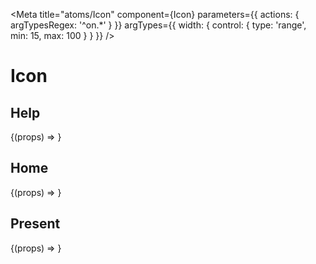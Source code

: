 

<Meta
  title="atoms/Icon"
  component={Icon}
  parameters={{ actions: { argTypesRegex: '^on.*' } }}
  argTypes={{
    width: {
      control: {
        type: 'range',
        min: 15,
        max: 100
      }
    }
  }}
/>

# Icon

## Help

<Canvas>
  <Story name="Help" args={{ width: 25, type: 'help' }}>
    {(props) => <Icon {...props} />}
  </Story>
</Canvas>

## Home

<Canvas>
  <Story name="Home" args={{ width: 25, type: 'home' }}>
    {(props) => <Icon {...props} />}
  </Story>
</Canvas>

## Present

<Canvas>
  <Story name="Present" args={{ width: 25, type: 'present' }}>
    {(props) => <Icon {...props} />}
  </Story>
</Canvas>

